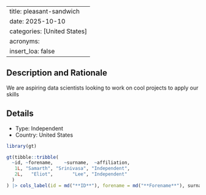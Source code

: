 
---
title: pleasant-sandwich
date: 2025-10-10
categories: [United States]
acronyms:
  insert_loa: false
---

## Description and Rationale

We are aspiring data scientists looking to work on cool projects to apply our skills

## Details

* Type: Independent
* Country: United States

```r
library(gt)

gt(tibble::tribble(
  ~id, ~forename,    ~surname,  ~affiliation,
   1L, "Samarth", "Srinivasa", "Independent",
   2L,   "Eliot",       "Lee", "Independent"
  )
) |> cols_label(id = md("**ID**"), forename = md("**Forename**"), surname ~ md("**Surname**"), affiliation ~ md("**Affiliation**"))
```

